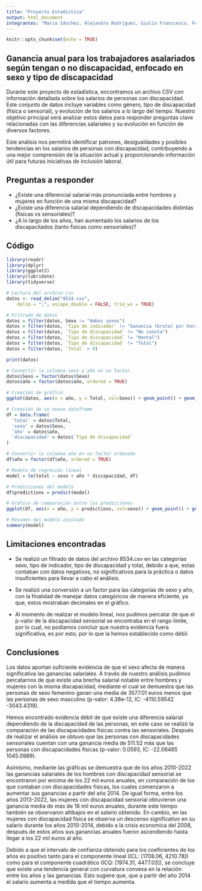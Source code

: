 ```yaml
---
title: "Proyecto Estadística"
output: html_document
integrantes: "Maria Sánchez, Alejandro Rodriguez, Giulio Franccesco, Federico Javier Pordomingo, Myriam Figueroa, Gabriel Díaz"
---
```


```r
knitr::opts_chunk$set(echo = TRUE)
```

## Ganancia anual para los trabajadores asalariados según tengan o no discapacidad, enfocado en sexo y tipo de discapacidad

Durante este proyecto de estadística, encontramos un archivo CSV con información detallada sobre los salarios de personas con discapacidad. Este conjunto de datos incluye variables como género, tipo de discapacidad (física o sensorial), y evolución de los salarios a lo largo del tiempo. Nuestro objetivo principal será analizar estos datos para responder preguntas clave relacionadas con las diferencias salariales y su evolución en función de diversos factores.

Este análisis nos permitirá identificar patrones, desigualdades y posibles tendencias en los salarios de personas con discapacidad, contribuyendo a una mejor comprensión de la situación actual y proporcionando información útil para futuras iniciativas de inclusión laboral.

## Preguntas a responder

- ¿Existe una diferencial salarial más pronunciada entre hombres y mujeres en función de una misma discapacidad?
- ¿Existe una diferencia salarial dependiendo de discapacidades distintas (físicas vs sensoriales)?
- ¿A lo largo de los años, han aumentado los salarios de los discapacitados (tanto físicas como sensoriales)?

## Código

```r
library(readr)
library(dplyr)
library(ggplot2)
library(lubridate)
library(tidyverse)

# Lectura del archivo csv 
datos <- read_delim("8534.csv", 
    delim = ";", escape_double = FALSE, trim_ws = TRUE)

# Filtrado de datos
datos = filter(datos, Sexo != "Ambos sexos")
datos = filter(datos, `Tipo de indicador` != "Ganancia (bruta) por hora y año")
datos = filter(datos, `Tipo de discapacidad` != "No consta")
datos = filter(datos, `Tipo de discapacidad` != "Mental")
datos = filter(datos, `Tipo de discapacidad` != "Total")
datos = filter(datos, `Total` > 0)

print(datos)

# Convertir la columna sexo y año en un factor
datos$Sexo = factor(datos$Sexo)
datos$año = factor(datos$año, ordered = TRUE)

# Creación de gráfico 
ggplot(datos, aes(x = año, y = Total, col=Sexo)) + geom_point() + geom_line(aes(group=Sexo)) + facet_wrap(~ `Tipo de discapacidad`)

# Creación de un nuevo dataframe 
df = data.frame(
  'total' = datos$Total,
  'sexo' = datos$Sexo,
  'año' = datos$año,
  'discapacidad' = datos$`Tipo de discapacidad`
)

# Convertir la columna año en un factor ordenado
df$año = factor(df$año, ordered = TRUE)

# Modelo de regresión lineal
model = lm(total ~ sexo + año * discapacidad, df)

# Predicciones del modelo
df$predictions = predict(model)

# Gráfico de comparación entre las predicciones 
ggplot(df, aes(x = año, y = predictions, col=sexo)) + geom_point() + geom_line(aes(group=sexo)) + facet_wrap(~ discapacidad)

# Resumen del modelo ajustado
summary(model)
```

## Limitaciones encontradas

- Se realizó un filtrado de datos del archivo 8534.csv en las categorías sexo, tipo de indicador, tipo de discapacidad y total, debido a que, estas contaban con datos negativos, no significativos para la práctica o datos insuficientes para llevar a cabo el análisis. 

- Se realizó una conversión a un factor para las categorías de sexo y año, con la finalidad de manejar datos categóricos de manera eficiente, ya que, estos mostraban decimales en el gráfico.

- Al momento de realizar el modelo lineal, nos pudimos percatar de que el p-valor de la discapacidad sensorial se encontraba en el rango límite, por lo cual, no podiamos concluir que nuestra evidencia fuera significativa, es por esto, por lo que la hemos establecido como débil. 

## Conclusiones

Los datos aportan suficiente evidencia de que el sexo afecta de manera significativa las ganancias salariales. A través de nuestro análisis pudimos percatarnos de que existe una brecha salarial notable entre hombres y mujeres con la misma discapacidad, mediante el cual se demuestra que las personas de sexo femenino ganan una media de 3577.01 euros menos que las personas de sexo masculino (p-valor: 4.38e-12, IC: -4110.59542 -3043.4319).

Hemos encontrado evidencia débil de que existe una diferencia salarial dependiendo de la discapacidad de las personas, en este caso se realizó la comparación de las discapacidades fisicas contra las sensoriales. Después de realizar el análisis se obtuvo que las personas con discapacidades sensoriales cuentan con una ganancia media de 511.52 más que las personas con discapacidades físicas (p-valor: 0.0593, IC: -22.06465  1045.0989). 

Asimismo, mediante las gráficas se demuestra que de los años 2010-2022 las ganancias salariales de los hombres con discapacidad sensorial se encontraron por encima de los 22 mil euros anuales, en comparación de los que contaban con discapacidades físicas, los cuales comenzaron a aumentar sus ganancias a partir del año 2014. De igual forma, entre los años 2013-2022, las mujeres con discapacidad sensorial obtuvieron una ganancia media de más de 18 mil euros anuales, durante este tiempo también se observaron altibajos en el salario obtenido. En cambio, en las mujeres con discapacidad física se observa un descenso significativo en su salario durante los años 2010-2014, debido a la crisis economica del 2008, después de estos años sus ganancias anuales fueron ascendiendo hasta llegar a los 22 mil euros al año.

Debido a que el intervalo de confianza obtenido para los coeficientes de los años es positivo tanto para el componente lineal (ICL: [1708.06, 4210.78]) como para el componente cuadrático (ICQ: [1974.31, 4477.03]), se concluye que existe una tendencia general con curvatura convexa en la relación entre los años y las ganancias. Esto sugiere que, que a partir del año 2014 el salario aumenta a medida que el tiempo aumenta.